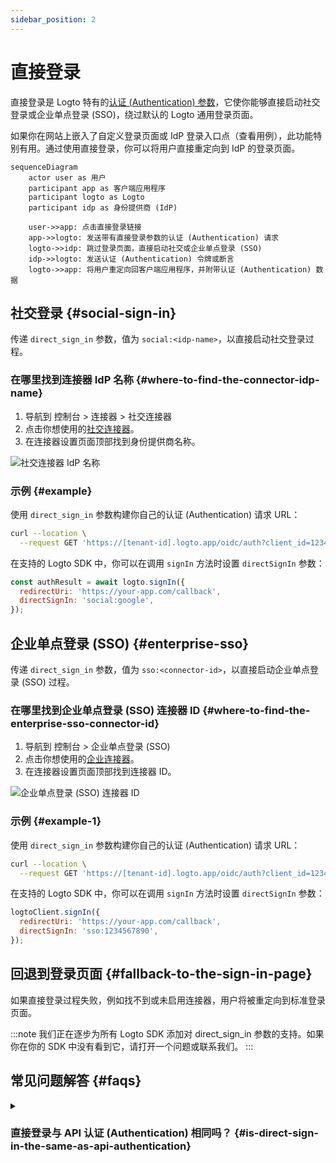 ```yaml
---
sidebar_position: 2
---
```


# 直接登录

直接登录是 Logto 特有的[认证 (Authentication) 参数](/end-user-flows/authentication-parameters)，它使你能够直接启动社交登录或企业单点登录 (SSO)，绕过默认的 Logto 通用登录页面。

如果你在网站上嵌入了自定义登录页面或 IdP 登录入口点（查看用例），此功能特别有用。通过使用直接登录，你可以将用户直接重定向到 IdP 的登录页面。

```mermaid
sequenceDiagram
    actor user as 用户
    participant app as 客户端应用程序
    participant logto as Logto
    participant idp as 身份提供商 (IdP)

    user->>app: 点击直接登录链接
    app->>logto: 发送带有直接登录参数的认证 (Authentication) 请求
    logto->>idp: 跳过登录页面，直接启动社交或企业单点登录 (SSO)
    idp->>logto: 发送认证 (Authentication) 令牌或断言
    logto->>app: 将用户重定向回客户端应用程序，并附带认证 (Authentication) 数据
```

## 社交登录 \{#social-sign-in}

传递 `direct_sign_in` 参数，值为 `social:<idp-name>`，以直接启动社交登录过程。

### 在哪里找到连接器 IdP 名称 \{#where-to-find-the-connector-idp-name}

1. 导航到 <CloudLink to="/connectors/social">控制台 > 连接器 > 社交连接器</CloudLink>
2. 点击你想使用的[社交连接器](/connectors/social-connectors)。
3. 在连接器设置页面顶部找到身份提供商名称。

<img src="/img/assets/direct-sign-in-social-name.png" alt="社交连接器 IdP 名称" />

### 示例 \{#example}

使用 `direct_sign_in` 参数构建你自己的认证 (Authentication) 请求 URL：

```sh
curl --location \
  --request GET 'https://[tenant-id].logto.app/oidc/auth?client_id=1234567890&...&direct_sign_in=social:google'
```

在支持的 Logto SDK 中，你可以在调用 `signIn` 方法时设置 `directSignIn` 参数：

```javascript
const authResult = await logto.signIn({
  redirectUri: 'https://your-app.com/callback',
  directSignIn: 'social:google',
});
```

## 企业单点登录 (SSO) \{#enterprise-sso}

传递 `direct_sign_in` 参数，值为 `sso:<connector-id>`，以直接启动企业单点登录 (SSO) 过程。

### 在哪里找到企业单点登录 (SSO) 连接器 ID \{#where-to-find-the-enterprise-sso-connector-id}

1. 导航到 <CloudLink to="/enterprise-sso">控制台 > 企业单点登录 (SSO)</CloudLink>
2. 点击你想使用的[企业连接器](/connectors/enterprise-connectors)。
3. 在连接器设置页面顶部找到连接器 ID。

<img src="/img/assets/direct-sign-in-enterprise-sso.png" alt="企业单点登录 (SSO) 连接器 ID" />

### 示例 \{#example-1}

使用 `direct_sign_in` 参数构建你自己的认证 (Authentication) 请求 URL：

```sh
curl --location \
  --request GET 'https://[tenant-id].logto.app/oidc/auth?client_id=1234567890&...&direct_sign_in=sso:1234567890'
```

在支持的 Logto SDK 中，你可以在调用 `signIn` 方法时设置 `directSignIn` 参数：

```javascript
logtoClient.signIn({
  redirectUri: 'https://your-app.com/callback',
  directSignIn: 'sso:1234567890',
});
```

## 回退到登录页面 \{#fallback-to-the-sign-in-page}

如果直接登录过程失败，例如找不到或未启用连接器，用户将被重定向到标准登录页面。

:::note
我们正在逐步为所有 Logto SDK 添加对 direct_sign_in 参数的支持。如果你在你的 SDK 中没有看到它，请打开一个问题或联系我们。
:::

## 常见问题解答 \{#faqs}

<details>
  <summary>

### 直接登录与 API 认证 (Authentication) 相同吗？ \{#is-direct-sign-in-the-same-as-api-authentication}

</summary>

不，直接登录是一个用户流参数，允许你跳过默认的 Logto 登录页面，并将用户直接重定向到社交或企业单点登录 (SSO) 提供商的登录页面。与基于 API 的认证 (Authentication) 不同，用户仍然需要首先重定向到 Logto 认证 (Authentication) 端点以启动登录过程。

</details>
